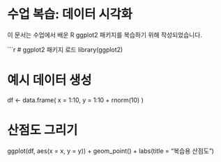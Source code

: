 # 수업 복습: 데이터 시각화

이 문서는 수업에서 배운 R ggplot2 패키지를 복습하기 위해 작성되었습니다.

```r
# ggplot2 패키지 로드
library(ggplot2)

# 예시 데이터 생성
df <- data.frame(
  x = 1:10,
  y = 1:10 + rnorm(10)
)

# 산점도 그리기
ggplot(df, aes(x = x, y = y)) +
  geom_point() +
  labs(title = "복습용 산점도")
